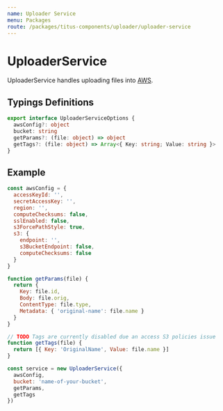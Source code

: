 ```yaml
---
name: Uploader Service
menu: Packages
route: /packages/titus-components/uploader/uploader-service
---
```


# UploaderService

UploaderService handles uploading files into [AWS](https://aws.amazon.com/).

## Typings Definitions

```ts
export interface UploaderServiceOptions {
  awsConfig?: object
  bucket: string
  getParams?: (file: object) => object
  getTags?: (file: object) => Array<{ Key: string; Value: string }>
}
```

## Example

```js
const awsConfig = {
  accessKeyId: '',
  secretAccessKey: '',
  region: '',
  computeChecksums: false,
  sslEnabled: false,
  s3ForcePathStyle: true,
  s3: {
    endpoint: '',
    s3BucketEndpoint: false,
    computeChecksums: false
  }
}

function getParams(file) {
  return {
    Key: file.id,
    Body: file.orig,
    ContentType: file.type,
    Metadata: { 'original-name': file.name }
  }
}

// TODO Tags are currently disabled due an access S3 policies issue
function getTags(file) {
  return [{ Key: 'OriginalName', Value: file.name }]
}

const service = new UploaderService({
  awsConfig,
  bucket: 'name-of-your-bucket',
  getParams,
  getTags
})
```
